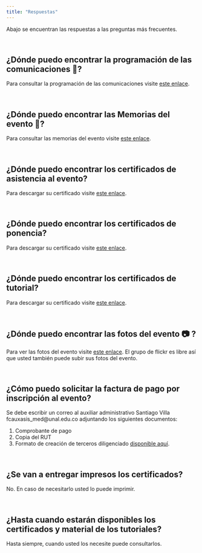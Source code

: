 ```yaml
---
title: "Respuestas"
---
```

Abajo se encuentran las respuestas a las preguntas más frecuentes.

<br/>

## ¿Dónde puedo encontrar la programación de las comunicaciones 🎤?

Para consultar la programación de las comunicaciones visite [este enlace](https://rdaymedellin.github.io/documentos/Programacion_comunicaciones.pdf).

<br/>

## ¿Dónde puedo encontrar las Memorias del evento 📓?

Para consultar las memorias del evento visite [este enlace](https://rdaymedellin.github.io/documentos/Memorias/Memorias_Rday_Medellin.pdf).

<br/>

## ¿Dónde puedo encontrar los certificados de asistencia al evento?

Para descargar su certificado visite [este enlace](https://rdaymedellin.github.io/documentos/Certificados/Certificado_asistencia.pdf).

<br/>

## ¿Dónde puedo encontrar los certificados de ponencia?

Para descargar su certificado visite [este enlace](https://rdaymedellin.github.io/documentos/Certificados/Certificado_ponencia.pdf).

<br/>

## ¿Dónde puedo encontrar los certificados de tutorial?

Para descargar su certificado visite [este enlace](https://rdaymedellin.github.io/documentos/Certificados/Certificado_tutorial.pdf).

<br/>

## ¿Dónde puedo encontrar las fotos del evento 📷 ?

Para ver las fotos del evento visite [este enlace](https://www.flickr.com/groups/14679496@N23/). El grupo de flickr es libre así que usted también puede subir sus fotos del evento.

<br/>

## ¿Cómo puedo solicitar la factura de pago por inscripción al evento?

Se debe escribir un correo al auxiliar administrativo Santiago Villa fcauxasis_med@unal.edu.co adjuntando los siguientes documentos:

1. Comprobante de pago
2. Copia del RUT
3. Formato de creación de terceros diligenciado [disponible aquí](https://rdaymedellin.github.io/documentos/creacion_terceros.pdf).

<br/>

## ¿Se van a entregar impresos los certificados?

No. En caso de necesitarlo usted lo puede imprimir.

<br/>

## ¿Hasta cuando estarán disponibles los certificados y material de los tutoriales?

Hasta siempre, cuando usted los necesite puede consultarlos.
